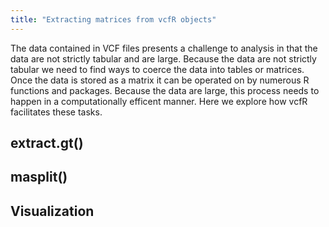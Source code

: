 ```yaml
---
title: "Extracting matrices from vcfR objects"
---
```



The data contained in VCF files presents a challenge to analysis in that the data are not strictly tabular and are large.
Because the data are not strictly tabular we need to find ways to coerce the data into tables or matrices.
Once the data is stored as a matrix it can be operated on by numerous R functions and packages.
Because the data are large, this process needs to happen in a computationally efficent manner.
Here we explore how vcfR facilitates these tasks.


## extract.gt()



## masplit()



## Visualization





